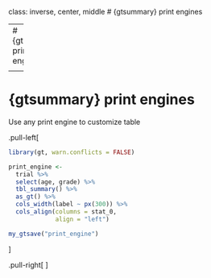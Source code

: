 class: inverse, center, middle
# {gtsummary} print engines


---
# {gtsummary} print engines

<p align="center"><img src="Images/gtsummary_rmarkdown.png" width=70%></p>

---
# {gtsummary} print engines

Use any print engine to customize table

.pull-left[
```r
library(gt, warn.conflicts = FALSE)

print_engine <-
  trial %>%
  select(age, grade) %>%
  tbl_summary() %>%
  as_gt() %>%
  cols_width(label ~ px(300)) %>%
  cols_align(columns = stat_0, 
             align = "left")
```

```r
my_gtsave("print_engine")
```
]

.pull-right[
<p align="center"><img src="Images/print_engine.png" width=70%></p>
]
